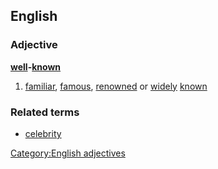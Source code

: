 ==English==
===Adjective===
'''[[well]]-[[known]]'''
#[[familiar]], [[famous]], [[renowned]] or [[widely]] [[known]]
===Related terms===
*[[celebrity]]
[[Category:English adjectives]]